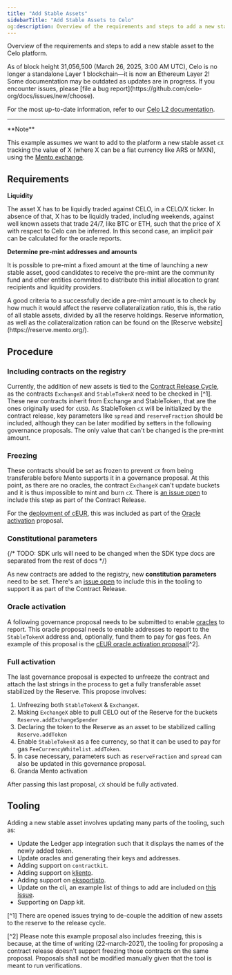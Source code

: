 ```yaml
---
title: "Add Stable Assets"
sidebarTitle: "Add Stable Assets to Celo"
og:description: Overview of the requirements and steps to add a new stable asset to the Celo platform.
---
```


Overview of the requirements and steps to add a new stable asset to the Celo platform.

<Warning>
As of block height 31,056,500 (March 26, 2025, 3:00 AM UTC), Celo is no longer a standalone Layer 1 blockchain—it is now an Ethereum Layer 2!
Some documentation may be outdated as updates are in progress. If you encounter issues, please [file a bug report](https://github.com/celo-org/docs/issues/new/choose).

For the most up-to-date information, refer to our [Celo L2 documentation](/build#celo-l2-mainnet).
</Warning>

---

<Tip>
**Note**

This example assumes we want to add to the platform a new stable asset `cX` tracking the value of X (where X can be a fiat currency like ARS or MXN), using the [Mento exchange](/legacy/protocol/stability/doto).
</Tip>

## Requirements

**Liquidity**

The asset X has to be liquidly traded against CELO, in a CELO/X ticker. In absence of that, X has to be liquidly traded, including weekends, against well known assets that trade 24/7, like BTC or ETH, such that the price of X with respect to Celo can be inferred. In this second case, an implicit pair can be calculated for the oracle reports.

**Determine pre-mint addresses and amounts**

It is possible to pre-mint a fixed amount at the time of launching a new stable asset, good candidates to receive the pre-mint are the community fund and other entities commited to distribute this initial allocation to grant recipients and liquidity providers.

<Tip>
A good criteria to a successfully decide a pre-mint amount is to check by how much it would affect the reserve collateralization ratio, this is, the ratio of all stable assets, divided by all the reserve holdings. Reserve information, as well as the collateralization ration can be found on the [Reserve website](https://reserve.mento.org/).
</Tip>

## Procedure

### Including contracts on the registry

Currently, the addition of new assets is tied to the [Contract Release Cycle](/contribute-to-celo/release-process/smart-contracts), as the contracts `ExchangeX` and `StableTokenX` need to be checked in [^1]. These new contracts inherit from Exchange and StableToken, that are the ones originally used for `cUSD`. As StableToken `cX` will be initialized by the contract release, key parameters like `spread` and `reserveFraction` should be included, although they can be later modified by setters in the following governance proposals. The only value that can't be changed is the pre-mint amount.

### Freezing

These contracts should be set as frozen to prevent `cX` from being transferable before Mento supports it in a governance proposal. At this point, as there are no oracles, the contract `ExchangeX` can't update buckets and it is thus impossible to mint and burn `cX`. There is [an issue open](https://github.com/celo-org/celo-monorepo/issues/7331) to include this step as part of the Contract Release.

For the [deployment of cEUR](https://github.com/celo-org/celo-proposals/blob/master/CIPs/cip-0033.md), this was included as part of the [Oracle activation](#oracle-activation) proposal.

### Constitutional parameters

 {/* TODO: SDK urls will need to be changed when the SDK type docs are separated from the rest of docs */}

As new contracts are added to the registry, new **constitution parameters** need to be set. There's an [issue open](https://forum.celo.org/t/governance-proposals-for-march-2021/816) to include this in the tooling to support it as part of the Contract Release.

### Oracle activation

A following governance proposal needs to be submitted to enable [oracles](/legacy/protocol/stability/oracles) to report. This oracle proposal needs to enable addresses to report to the `StableTokenX` address and, optionally, fund them to pay for gas fees. An example of this proposal is the [cEUR oracle activation proposal](https://github.com/celo-org/celo-proposals/blob/master/CIPs/cip-0033.md)[^2].

### Full activation

The last governance proposal is expected to unfreeze the contract and attach the last strings in the process to get a fully transferable asset stabilized by the Reserve. This propose involves:

1. Unfreezing both `StableTokenX` & `ExchangeX`.
2. Making `ExchangeX` able to pull CELO out of the Reserve for the buckets `Reserve.addExchangeSpender`
3. Declaring the token to the Reserve as an asset to be stabilized calling `Reserve.addToken`
4. Enable `StableTokenX` as a fee currency, so that it can be used to pay for gas `FeeCurrencyWhitelist.addToken`.
5. In case necessary, parameters such as `reserveFraction` and `spread` can also be updated in this governance proposal.
6. Granda Mento activation

After passing this last proposal, `cX` should be fully activated.

## Tooling

Adding a new stable asset involves updating many parts of the tooling, such as:

- Update the Ledger app integration such that it displays the names of the newly added token.
- Update oracles and generating their keys and addresses.
- Adding support on `contractkit`.
- Adding support on [kliento](https://github.com/celo-org/kliento).
- Adding support on [eksportisto](https://github.com/celo-org/eksportisto).
- Update on the cli, an example list of things to add are included on [this issue](https://github.com/celo-org/celo-monorepo/issues/6793).
- Supporting on Dapp kit.

[^1] There are opened issues trying to de-couple the addition of new assets to the reserve to the release cycle.

<Info>
[^2] Please note this example proposal also includes freezing, this is because, at the time of writing (22-march-2021), the tooling for proposing a contract release doesn't support freezing those contracts on the same proposal. Proposals shall not be modified manually given that the tool is meant to run verifications.
</Info>